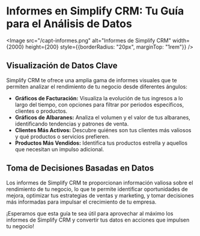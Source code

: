 
# Informes en Simplify CRM: Tu Guía para el Análisis de Datos

<Image src="/capt-informes.png" alt="Informes de Simplify CRM" width={2000} height={200} style={{borderRadius: "20px", marginTop: "1rem"}} />

## Visualización de Datos Clave

Simplify CRM te ofrece una amplia gama de informes visuales que te permiten analizar el rendimiento de tu negocio desde diferentes ángulos:

*   **Gráficos de Facturación:** Visualiza la evolución de tus ingresos a lo largo del tiempo, con opciones para filtrar por periodos específicos, clientes o productos.
*   **Gráficos de Albaranes:** Analiza el volumen y el valor de tus albaranes, identificando tendencias y patrones de venta.
*   **Clientes Más Activos:** Descubre quiénes son tus clientes más valiosos y qué productos o servicios prefieren.
*   **Productos Más Vendidos:** Identifica tus productos estrella y aquellos que necesitan un impulso adicional.

## Toma de Decisiones Basadas en Datos

Los informes de Simplify CRM te proporcionan información valiosa sobre el rendimiento de tu negocio, lo que te permite identificar oportunidades de mejora, optimizar tus estrategias de ventas y marketing, y tomar decisiones más informadas para impulsar el crecimiento de tu empresa.

¡Esperamos que esta guía te sea útil para aprovechar al máximo los informes de Simplify CRM y convertir tus datos en acciones que impulsen tu negocio!
